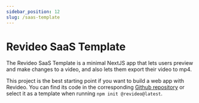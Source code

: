 ```yaml
---
sidebar_position: 12
slug: /saas-template
---
```


# Revideo SaaS Template

The Revideo SaaS Template is a minimal NextJS app that lets users preview and
make changes to a video, and also lets them export their video to mp4.

This project is the best starting point if you want to build a web app with
Revideo. You can find its code in the corresponding
[Github repository](https://github.com/redotvideo/examples/tree/main/saas-template)
or select it as a template when running `npm init @revideo@latest`.
